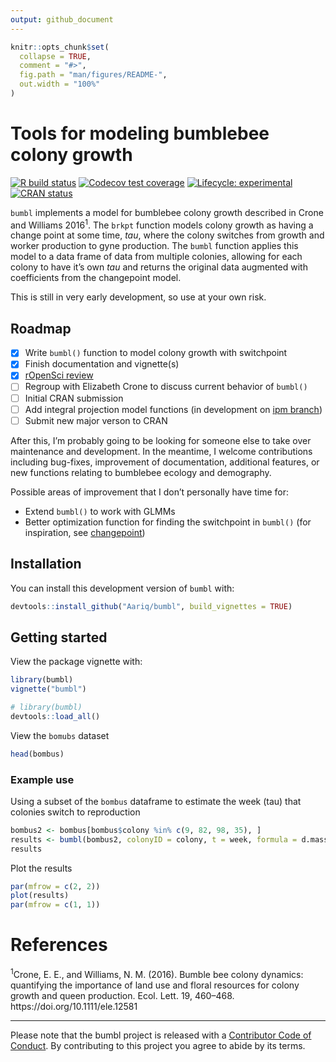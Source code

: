 ```yaml
---
output: github_document
---
```


<!-- README.md is generated from README.Rmd. Please edit that file -->

```r
knitr::opts_chunk$set(
  collapse = TRUE,
  comment = "#>",
  fig.path = "man/figures/README-",
  out.width = "100%"
)
```
# Tools for modeling bumblebee colony growth

<!-- badges: start -->
[![R build status](https://github.com/Aariq/bumbl/workflows/R-CMD-check/badge.svg)](https://github.com/Aariq/bumbl/actions)
[![Codecov test coverage](https://codecov.io/gh/Aariq/bumbl/branch/master/graph/badge.svg)](https://codecov.io/gh/Aariq/bumbl?branch=master)
[![Lifecycle: experimental](https://img.shields.io/badge/lifecycle-experimental-orange.svg)](https://www.tidyverse.org/lifecycle/#experimental)
[![CRAN status](https://www.r-pkg.org/badges/version/bumbl)](https://CRAN.R-project.org/package=bumbl)

<!-- badges: end -->

`bumbl` implements a model for bumblebee colony growth described in Crone and Williams 2016^1^. The `brkpt` function models colony growth as having a change point at some time, *tau*, where the colony switches from growth and worker production to gyne production.  The `bumbl` function applies this model to a data frame of data from multiple colonies, allowing for each colony to have it's own *tau* and returns the original data augmented with coefficients from the changepoint model.

This is still in very early development, so use at your own risk.

## Roadmap

  - [x] Write `bumbl()` function to model colony growth with switchpoint
  - [x] Finish documentation and vignette(s)
  - [x] [rOpenSci
    review](https://github.com/ropenscilabs/statistical-software-review/issues/2)
  - [ ] Regroup with Elizabeth Crone to discuss current behavior of `bumbl()`
  - [ ] Initial CRAN submission
  - [ ] Add integral projection model functions (in development on [ipm
    branch](https://github.com/Aariq/bumbl/tree/ipm))
  - [ ] Submit new major verson to CRAN

After this, I'm probably going to be looking for someone else to take over maintenance and development.  In the meantime, I welcome contributions including bug-fixes, improvement of documentation, additional features, or new functions relating to bumblebee ecology and demography.

Possible areas of improvement that I don't personally have time for:

- Extend `bumbl()` to work with GLMMs
- Better optimization function for finding the switchpoint in `bumbl()` (for inspiration, see [changepoint](https://github.com/rkillick/changepoint/))

## Installation

You can install this development version of `bumbl` with:

``` r
devtools::install_github("Aariq/bumbl", build_vignettes = TRUE)
```

## Getting started

View the package vignette with:

``` r
library(bumbl)
vignette("bumbl")
```
```r
# library(bumbl)
devtools::load_all()
```

View the `bomubs` dataset

```r
head(bombus)
```

### Example use

Using a subset of the `bombus` dataframe to estimate the week (tau) that colonies switch to reproduction

```r
bombus2 <- bombus[bombus$colony %in% c(9, 82, 98, 35), ]
results <- bumbl(bombus2, colonyID = colony, t = week, formula = d.mass ~ week)
results
```

Plot the results

```r
par(mfrow = c(2, 2))
plot(results)
par(mfrow = c(1, 1))
```


# References
^1^Crone, E. E., and Williams, N. M. (2016). Bumble bee colony dynamics: quantifying the importance of land use and floral resources for colony growth and queen production. Ecol. Lett. 19, 460–468. https://doi.org/10.1111/ele.12581


---


Please note that the bumbl project is released with a
[Contributor Code of Conduct](CODE_OF_CONDUCT.md). By contributing to this
project you agree to abide by its terms.

